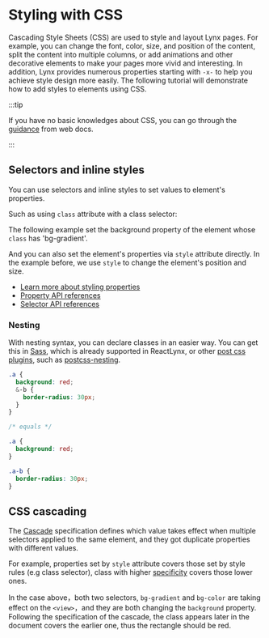 
# Styling with CSS

Cascading Style Sheets (CSS) are used to style and layout Lynx pages. For example, you can change the font, color, size, and position of the content, split the content into multiple columns, or add animations and other decorative elements to make your pages more vivid and interesting.
In addition, Lynx provides numerous properties starting with `-x-` to help you achieve style design more easily.
The following tutorial will demonstrate how to add styles to elements using CSS.

:::tip

If you have no basic knowledges about CSS,
you can go through the [guidance](https://developer.mozilla.org/en-US/docs/Learn_web_development/Core/Styling_basics) from web docs.

:::

## Selectors and inline styles

You can use selectors and inline styles to set values to element's properties.

Such as using `class` attribute with a class selector:

The following example set the background property of the element whose `class` has 'bg-gradient'.

<Go
  example="css"
  defaultFile="src/class_guide/index.tsx"
  defaultEntryFile="dist/class_guide.lynx.bundle"
  highlight="{16}"
  img="https://lf-lynx.tiktok-cdns.com/obj/lynx-artifacts-oss-sg/lynx-website/assets/doc/class-guide.png"
  entry="src/class_guide"
/>

And you can also set the element's properties via `style` attribute directly. In the example before, we use `style` to change the element's position and size.

- [Learn more about styling properties](guide/styling/appearance)
- [Property API references](api/css/properties)
- [Selector API references](api/css/selectors)

### Nesting

With nesting syntax, you can declare classes in an easier way.
You can get this in [Sass](rspeedy/styling.html#%E4%BD%BF%E7%94%A8-sass), which is already supported in ReactLynx, or other [post css plugins](rspeedy/styling.html#using-postcss), such as [postcss-nesting](https://github.com/csstools/postcss-plugins/tree/main/plugins/postcss-nesting).

```scss
.a {
  background: red;
  &-b {
    border-radius: 30px;
  }
}

/* equals */

.a {
  background: red;
}

.a-b {
  border-radius: 30px;
}
```

## CSS cascading

The [Cascade](https://developer.mozilla.org/en-US/docs/Web/CSS/CSS_cascade/Cascade) specification defines which value takes effect when multiple selectors applied to the same element, and they got duplicate properties with different values.

For example, properties set by `style` attribute covers those set by style rules (e.g class selector), class with higher [specificity](https://developer.mozilla.org/en-US/docs/Web/CSS/CSS_cascade/Specificity) covers those lower ones.

<Go
  example="css"
  defaultFile="src/cascade_guide/index.css"
  defaultEntryFile="dist/cascade_guide.lynx.bundle"
  img="https://lf-lynx.tiktok-cdns.com/obj/lynx-artifacts-oss-sg/lynx-website/assets/doc/cascade-guide.png"
  entry="src/cascade_guide"
/>

In the case above，both two selectors, `bg-gradient` and `bg-color` are taking effect on the `<view>`，and they are both changing the `background` property.
Following the specification of the cascade, the class appears later in the document covers the earlier one, thus the rectangle should be red.
